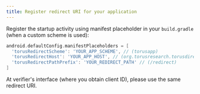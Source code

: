 ```yaml
---
title: Register redirect URI for your application
---
```


Register the startup activity using manifest placeholder in your `build.gradle` (when a custom scheme is used):

```groovy
android.defaultConfig.manifestPlaceholders = [
  'torusRedirectScheme': 'YOUR_APP_SCHEME', // (torusapp)
  'torusRedirectHost': 'YOUR_APP_HOST', // (org.torusresearch.torusdirectandroid)
  'torusRedirectPathPrefix': 'YOUR_REDIRECT_PATH' // (/redirect)
]
```

At verifier's interface (where you obtain client ID), please use the same redirect URI.
